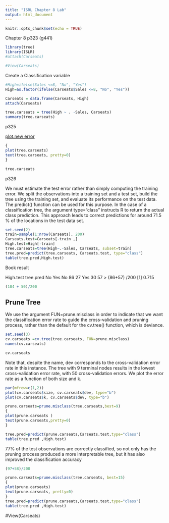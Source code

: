 ```yaml
---
title: "ISRL Chapter 8 Lab"
output: html_document
---
```


```r
knitr::opts_chunk$set(echo = TRUE)
```

Chapter 8 p323 (g441)

```r
library(tree)
library(ISLR)
#attach(Carseats)

#View(Carseats)
```

Create a Classification variable
```r
#High=ifelse(Sales <=8, "No", "Yes")
High=as.factor(ifelse(Carseats$Sales <=8, "No", "Yes"))

Carseats = data.frame(Carseats, High)
attach(Carseats)

```

```r
tree.carseats = tree(High ~ . -Sales, Carseats)
summary(tree.carseats)
```
p325

[plot.new error](https://stackoverflow.com/questions/40938561/plot-new-has-not-been-called-yet-error-in-rmarkdown-rstudio-1-0-44)

```r
{
plot(tree.carseats)
text(tree.carseats, pretty=0)
}
```
```r
tree.carseats
```

p326

We must estimate the test error rather than simply computing the training error. We split the observations into a training set and a test set, build the tree using the training set, and evaluate its performance on the test data. The predict() function can be used for this purpose. In the case of a classification tree, the argument type="class" instructs R to return the actual class prediction. This approach leads to correct predictions for around 71.5 % of the locations in the test data set.
```r
set.seed(2)
train=sample(1:nrow(Carseats), 200)
Carseats.test=Carseats[-train ,]
High.test=High[-train]
tree.carseats=tree(High~.-Sales, Carseats, subset=train)
tree.pred=predict(tree.carseats, Carseats.test, type="class")
table(tree.pred,High.test)
```
Book result

High.test
tree.pred  No Yes 
        No 86 27 
       Yes 30 57
> (86+57) /200 [1] 0.715

```r
(104 + 50)/200
```
## Prune Tree

We use the argument FUN=prune.misclass in order to indicate that we want the classification error rate to guide the cross-validation and pruning process, rather than the default for the cv.tree() function, which is deviance.

```r
set.seed(3)
cv.carseats =cv.tree(tree.carseats, FUN=prune.misclass)
names(cv.carseats)
```

```r
cv.carseats
```

Note that, despite the name, dev corresponds to the cross-validation error rate in this instance. The tree with 9 terminal nodes results in the lowest cross-validation error rate, with 50 cross-validation errors. We plot the error rate as a function of both size and k.
```r
par(mfrow=c(1,2))
plot(cv.carseats$size, cv.carseats$dev, type="b")
plot(cv.carseats$k, cv.carseats$dev, type="b")
```

```r
prune.carseats=prune.misclass(tree.carseats,best=9)
{
plot(prune.carseats )
text(prune.carseats,pretty=0)
}
```

```r
tree.pred=predict(prune.carseats,Carseats.test,type="class")
table(tree.pred ,High.test)
```

77% of the test observations are correctly classified, so not only has the pruning process produced a more interpretable tree, but it has also improved the classification accuracy
```r
(97+58)/200
```

```r
prune.carseats=prune.misclass(tree.carseats, best=15)
{
plot(prune.carseats)
text(prune.carseats, pretty=0)
}
tree.pred=predict(prune.carseats,Carseats.test,type="class")
table(tree.pred ,High.test)

```

#View(Carseats)


